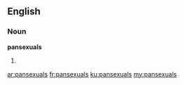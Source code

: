 ==English==

===Noun===
'''pansexuals'''

# {{plural of|[[pansexual]]}}

[[ar:pansexuals]]
[[fr:pansexuals]]
[[ku:pansexuals]]
[[my:pansexuals]]